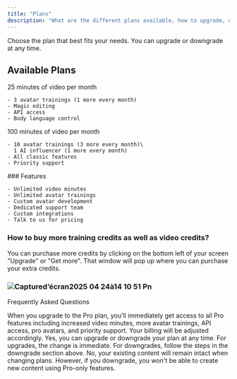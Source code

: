```yaml
---
title: "Plans"
description: "What are the different plans available, how to upgrade, downgrade and cancel a subscription."
---
```


<Note>
  Choose the plan that best fits your needs. You can upgrade or downgrade at any time.
</Note>

## Available Plans

<CardGroup cols={2}>
  <Card title="Classic Plan - $39/month" href="https://app.argil.ai">
    25 minutes of video per month

    - 3 avatar trainings (1 more every month)
    - Magic editing
    - API access
    - Body language control
  </Card>
  <Card title="Pro Plan - $149/month" horizontal="200" href="https://app.argil.ai">
    100 minutes of video per month

    - 10 avatar trainings (3 more every month)\
      1 AI influencer (1 more every month)
    - All classic features
    - Priority support
  </Card>
  <Card title="Enterprise Plan" horizontal="200" href="mailto:enterprise@argil.ai">
    ### Features

    - Unlimited video minutes
    - Unlimited avatar trainings
    - Custom avatar development
    - Dedicated support team
    - Custom integrations
    - Talk to us for pricing
  </Card>
</CardGroup>

### How to buy more training credits as well as video credits?

You can purchase more credits by clicking on the bottom left of your screen "Upgrade" or "Get more". That window will pop up where you can purchase your extra credits.

### ![Captured’écran2025 04 24à14 10 51 Pn](/images/Captured’écran2025-04-24à14.10.51.png)

Frequently Asked Questions

<AccordionGroup>
  <Accordion title="What happens when I upgrade my plan?" defaultOpen="false">
    When you upgrade to the Pro plan, you'll immediately get access to all Pro features including increased video minutes, more avatar trainings, API access, pro avatars, and priority support. Your billing will be adjusted accordingly.
  </Accordion>
  <Accordion title="Can I switch plans at any time?" defaultOpen="false">
    Yes, you can upgrade or downgrade your plan at any time. For upgrades, the change is immediate. For downgrades, follow the steps in the downgrade section above.
  </Accordion>
  <Accordion title="Will I lose my existing content when changing plans?" defaultOpen="false">
    No, your existing content will remain intact when changing plans. However, if you downgrade, you won't be able to create new content using Pro-only features.
  </Accordion>
</AccordionGroup>